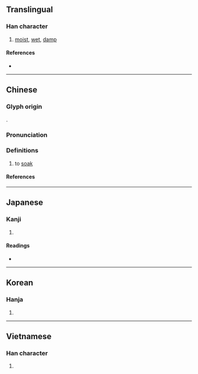 {{character info/new}}
==Translingual==

===Han character===
{{Han char|rn=85|rad=水|as=07|sn=10|four=36117|canj=ERAU|ids=⿰氵邑}}

# [[moist]], [[wet]], [[damp]]

====References====
* {{Han ref|kx=0624.100|dkj=17474|dj=1021.240|hdz=31625.010|uh=6D65|ud=28005|bh=AF4A|bd=44874}}

----

==Chinese==
{{zh-forms}}

===Glyph origin===
{{Han etym}}
{{Han compound|水|邑|t1=water|c1=s|c2=p|ls=psc|}}.

===Pronunciation===
{{zh-pron
|m=yì
|ma=y
|c=jap1
|ca=
|h=pfs=
|md=
|mn=ip
|w=
|mc=y
|oc=y
|cat=a
}}

===Definitions===
{{zh-hanzi}}

# {{lb|zh|literary}} to [[soak]]
#: {{zh-x|^渭城 朝{zhāo} 雨 浥{yì} 輕 塵 ， 客 舍 青青 柳 色 新|The morning rain of {{w|Weicheng District, Xianyang|Weicheng}} '''dampens''' the light dust, the guest house is green with the colour of fresh willows|ref='''唐 ({{w|Tang Dynasty}})''', 王維 ({{w|Wang Wei}}), ''送元二使安西''}}

====References====

----

==Japanese==

===Kanji===
{{ja-kanji|grade=|rs=水07}}

# {{defn|lang=ja|sort=水07}}

====Readings====
* {{ja-readings|on=[[ゆう]] (yū), [[おう]] (ō), [[よう]] (yō)|kun=[[うるおう]] (uruou)}}

----

==Korean==

===Hanja===
{{ko-hanja|hangeul=읍|eumhun=|rv=eup|mr=ŭp|y=up}}

# {{defn|lang=ko|sort=水07}}

----

==Vietnamese==

===Han character===
{{vi-hantu|[[ướp]], [[ọp]], [[ấp]], [[ập]], [[óp]], [[ụp]]|rs=水07}}

# {{defn|lang=vi|sort=水07}}